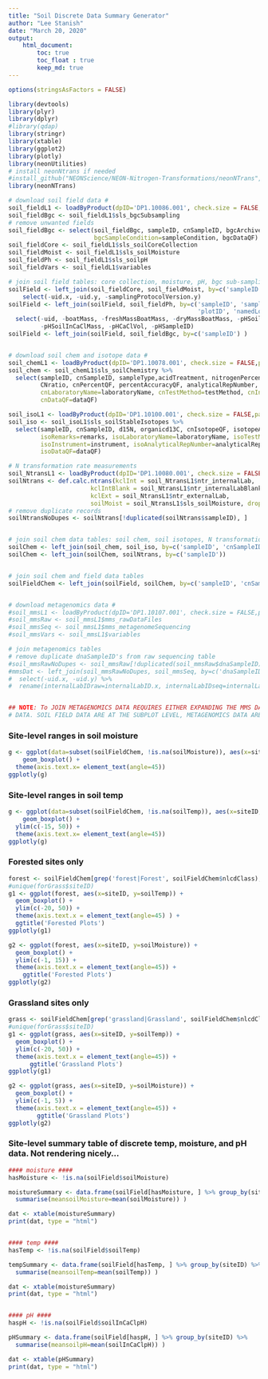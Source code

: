 ```yaml
---
title: "Soil Discrete Data Summary Generator"
author: "Lee Stanish"
date: "March 20, 2020"
output: 
    html_document:
        toc: true
        toc_float : true
        keep_md: true
---
```



```r
options(stringsAsFactors = FALSE)

library(devtools)
library(plyr)
library(dplyr)
#library(qdap)
library(stringr)
library(xtable)
library(ggplot2)
library(plotly)
library(neonUtilities)
# install neonNtrans if needed
#install_github("NEONScience/NEON-Nitrogen-Transformations/neonNTrans", dependencies=TRUE)  
library(neonNTrans)  

```

``` r

# download soil field data #
soil_fieldL1 <- loadByProduct(dpID='DP1.10086.001', check.size = FALSE, package = 'expanded', site = 'all')
soil_fieldBgc <- soil_fieldL1$sls_bgcSubsampling
# remove unwanted fields
soil_fieldBgc <- select(soil_fieldBgc, sampleID, cnSampleID, bgcArchiveID,   
                        bgcSampleCondition=sampleCondition, bgcDataQF)
soil_fieldCore <- soil_fieldL1$sls_soilCoreCollection
soil_fieldMoist <- soil_fieldL1$sls_soilMoisture
soil_fieldPh <- soil_fieldL1$sls_soilpH
soil_fieldVars <- soil_fieldL1$variables

# join soil field tables: core collection, moisture, pH, bgc sub-sampling
soilField <- left_join(soil_fieldCore, soil_fieldMoist, by=c('sampleID', 'domainID', 'siteID', 'namedLocation', 'plotID', 'collectDate', 'horizon', 'sampleCode') ) %>%
    select(-uid.x, -uid.y, -samplingProtocolVersion.y)
soilField <- left_join(soilField, soil_fieldPh, by=c('sampleID', 'sampleCode', 'domainID', 'siteID',
                                                     'plotID', 'namedLocation', 'collectDate')) %>%
  select(-uid, -boatMass, -freshMassBoatMass, -dryMassBoatMass, -pHSoilInWaterMass, -pHWaterVol,
         -pHSoilInCaClMass, -pHCaClVol, -pHSampleID)
soilField <- left_join(soilField, soil_fieldBgc, by=c('sampleID') )


# download soil chem and isotope data #
soil_chemL1 <- loadByProduct(dpID='DP1.10078.001', check.size = FALSE,package = 'basic', site = 'all')
soil_chem <- soil_chemL1$sls_soilChemistry %>%
  select(sampleID, cnSampleID, sampleType,acidTreatment, nitrogenPercent, organicCPercent,
         CNratio, cnPercentQF, percentAccuracyQF, analyticalRepNumber, cnRemarks=remarks,
         cnLaboratoryName=laboratoryName, cnTestMethod=testMethod, cnInstrument=instrument, 
         cnDataQF=dataQF)

soil_isoL1 <- loadByProduct(dpID='DP1.10100.001', check.size = FALSE,package = 'basic', site = 'all')
soil_iso <- soil_isoL1$sls_soilStableIsotopes %>%
  select(sampleID, cnSampleID, d15N, organicd13C, cnIsotopeQF, isotopeAccuracyQF,
         isoRemarks=remarks, isoLaboratoryName=laboratoryName, isoTestMethod=testMethod, 
         isoInstrument=instrument, isoAnalyticalRepNumber=analyticalRepNumber,
         isoDataQF=dataQF)

# N transformation rate measurements
soil_NtransL1 <- loadByProduct(dpID='DP1.10080.001', check.size = FALSE,package = 'basic', site = 'all')
soilNtrans <- def.calc.ntrans(kclInt = soil_NtransL1$ntr_internalLab, 
                       kclIntBlank = soil_NtransL1$ntr_internalLabBlanks, 
                       kclExt = soil_NtransL1$ntr_externalLab, 
                       soilMoist = soil_NtransL1$sls_soilMoisture, dropFlagged = TRUE)
# remove duplicate records
soilNtransNoDupes <- soilNtrans[!duplicated(soilNtrans$sampleID), ]


# join soil chem data tables: soil chem, soil isotopes, N transformation
soilChem <- left_join(soil_chem, soil_iso, by=c('sampleID', 'cnSampleID'))
soilChem <- left_join(soilChem, soilNtrans, by=c('sampleID'))


# join soil chem and field data tables
soilFieldChem <- left_join(soilField, soilChem, by=c('sampleID', 'cnSampleID') )


# download metagenomics data #
#soil_mmsL1 <- loadByProduct(dpID='DP1.10107.001', check.size = FALSE,package = 'expanded')
#soil_mmsRaw <- soil_mmsL1$mms_rawDataFiles
#soil_mmsSeq <- soil_mmsL1$mms_metagenomeSequencing
#soil_mmsVars <- soil_mmsL1$variables

# join metagenomics tables
# remove duplicate dnaSampleID's from raw sequencing table
#soil_mmsRawNoDupes <- soil_mmsRaw[!duplicated(soil_mmsRaw$dnaSampleID), ]
#mmsDat <- left_join(soil_mmsRawNoDupes, soil_mmsSeq, by=c('dnaSampleID', 'domainID', 'siteID', #'namedLocation', 'laboratoryName', 'sequencingFacilityID') ) %>% 
#  select(-uid.x, -uid.y) %>% 
#  rename(internalLabIDraw=internalLabID.x, internalLabIDseq=internalLabID.y)


## NOTE: To JOIN METAGENOMICS DATA REQUIRES EITHER EXPANDING THE MMS DATA OR AVERAGING THE SOIL FIELD
# DATA. SOIL FIELD DATA ARE AT THE SUBPLOT LEVEL, METAGENOMICS DATA ARE AT THE PLOT LEVEL ##

```


### Site-level ranges in soil moisture

```r

g <- ggplot(data=subset(soilFieldChem, !is.na(soilMoisture)), aes(x=siteID, y=soilMoisture) ) +
    geom_boxplot() +
  theme(axis.text.x= element_text(angle=45))
ggplotly(g)


```

### Site-level ranges in soil temp

```r

g <- ggplot(data=subset(soilFieldChem, !is.na(soilTemp)), aes(x=siteID, y=soilTemp) ) +
    geom_boxplot() +
  ylim(c(-15, 50)) +
  theme(axis.text.x= element_text(angle=45))
ggplotly(g)

```


### Forested sites only
```r

forest <- soilFieldChem[grep('forest|Forest', soilFieldChem$nlcdClass), ]
#unique(forGrass$siteID)
g1 <- ggplot(forest, aes(x=siteID, y=soilTemp)) + 
  geom_boxplot() + 
  ylim(c(-20, 50)) +
  theme(axis.text.x = element_text(angle=45) ) +
  ggtitle('Forested Plots')
ggplotly(g1)

g2 <- ggplot(forest, aes(x=siteID, y=soilMoisture)) + 
  geom_boxplot() + 
  ylim(c(-1, 15)) +
  theme(axis.text.x = element_text(angle=45)) +
    ggtitle('Forested Plots')
ggplotly(g2)

```

### Grassland sites only
```r

grass <- soilFieldChem[grep('grassland|Grassland', soilFieldChem$nlcdClass), ]
#unique(forGrass$siteID)
g1 <- ggplot(grass, aes(x=siteID, y=soilTemp)) + 
  geom_boxplot() + 
  ylim(c(-20, 50)) +
  theme(axis.text.x = element_text(angle=45)) +
      ggtitle('Grassland Plots')
ggplotly(g1)

g2 <- ggplot(grass, aes(x=siteID, y=soilMoisture)) + 
  geom_boxplot() + 
  ylim(c(-1, 5)) +
  theme(axis.text.x = element_text(angle=45)) +
        ggtitle('Grassland Plots')
ggplotly(g2)

```


### Site-level summary table of discrete temp, moisture, and pH data. Not rendering nicely...
```r

#### moisture ####
hasMoisture <- !is.na(soilField$soilMoisture)

moistureSummary <- data.frame(soilField[hasMoisture, ] %>% group_by(siteID) %>% 
  summarise(meansoilMoisture=mean(soilMoisture)) )

dat <- xtable(moistureSummary)
print(dat, type = "html")


#### temp ####
hasTemp <- !is.na(soilField$soilTemp)

tempSummary <- data.frame(soilField[hasTemp, ] %>% group_by(siteID) %>% 
  summarise(meansoilTemp=mean(soilTemp)) )

dat <- xtable(moistureSummary)
print(dat, type = "html")


#### pH ####
haspH <- !is.na(soilField$soilInCaClpH)

pHSummary <- data.frame(soilField[haspH, ] %>% group_by(siteID) %>% 
  summarise(meansoilpH=mean(soilInCaClpH)) )

dat <- xtable(pHSummary)
print(dat, type = "html")

```
